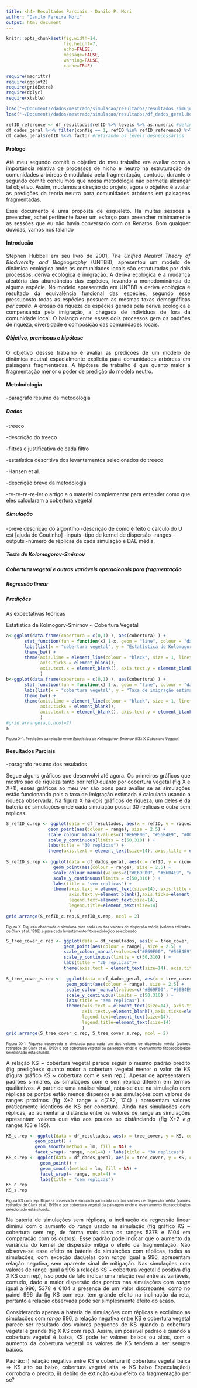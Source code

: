 ```yaml
---
title: <h4> Resultados Parciais - Danilo P. Mori
author: "Danilo Pereira Mori"
output: html_document
---
```

```r
knitr::opts_chunk$set(fig.width=14, 
                      fig.height=7, 
                      echo=FALSE, 
                      message=FALSE, 
                      warning=FALSE,
                      cache=TRUE)
```
```r
require(magrittr)
require(ggplot2)
require(gridExtra)
require(dplyr)
require(xtable)

load("~/Documents/dados/mestrado/simulacao/resultados/resultados_sim6jun.Rdata") #config=30
load("~/Documents/dados/mestrado/simulacao/resultados/df_dados_geral.Rdata") #config=1

refID_reference <- df_resultados$refID %>% levels %>% as.numeric #definindo os refIDs em comum com a ultima bateria de simulacoes
df_dados_geral %<>% filter(config == 1, refID %in% refID_reference) %>% select(refID,range,U_est,riqueza,KS,p_value,tree_cover) #filtrando a bateria de sim sem replicas
df_dados_geral$refID %<>% factor #retirando os levels desnecessários
```

<h4> Prólogo </h4>

<p style="text-align:justify;"> 
Até meu segundo comitê o objetivo do meu trabalho era avaliar como a importância relativa de processos de nicho e neutro na estruturação de comunidades arbóreas é modulada pela fragmentação, contudo, durante o segundo comitê concluímos que nossa metodologia não permetia alcançar tal objetivo. Assim, mudamos a direção do projeto, agora o objetivo é avaliar as predições da teoria neutra para comunidades arbóreas em paisagens fragmentadas.
</p>
<p style="text-align:justify;"> 
Esse documento é uma proposta de esqueleto. Há muitas sessões a preencher, achei pertinente fazer um esforço para preencher minimamente as sessões que eu não havia conversado com os Renatos. Bom qualquer dúvidas, vamos nos falando
</p>

<!-- Eu ainda tenho que adicionar o paragráfo resumo do documento aqui -->


<h4> Introducão </h4>

<p style="text-align:justify;"> 
Stephen Hubbell em seu livro de 2001, *The Unified Neutral Theory of Biodiversity and Biogeography* (UNTBB), apresentou um modelo de dinâmica ecológica onde as comunidades locais são estruturadas por dois processos: deriva ecológica e imigração. A deriva ecológica é a mudança aleatória das abundâncias das espécies, levando a monodominância de alguma espécie. No modelo apresentado em UNTBB a deriva ecológica é resultado da equivalência funcional das espécies, segundo esse pressuposto todas as espécies possuem as mesmas taxas demográficas *per capita*. A erosão da riqueza de espécies gerada pela deriva ecológica é compensanda pela imigração, a chegada de indivíduos de fora da comunidade local. O balanço entre esses dois processos gera os padrões de riqueza, diversidade e composição das comunidades locais.
</p>



<h5> Objetivo, premissas e hipótese </h5>

<p style="text-align:justify;"> 
O objetivo dessse trabalho é avaliar as predições de um modelo de dinâmica neutral espacialmente explícita para comunidades arbóreas em paisagens fragmentadas. A hipótese de trabalho é que quanto maior a fragmentação menor o poder de predição do modelo neutro.  
</p>



<h4> Metolodologia </h4>
-paragrafo resumo da metodologia 


<h5> *Dados* </h5>
-treeco

  -descrição do treeco

  -filtros e justificativa de cada filtro

  -estatística descritiva dos levantamentos selecionados do treeco

-Hansen et al.

  -descrição breve da metodologia

  -re-re-re-re-ler o artigo e o material complementar para entender como que eles calcularam a cobertura vegetal


<h5>*Simulação*</h5>
-breve descrição do algoritmo
-descrição de como é feito o calculo do U est [ajuda do Coutinho]
-inputs
  -tipo de kernel de dispersão
  -ranges 
-outputs
-número de réplicas de cada simulação e DAE média.


<h5> *Teste de Kolomogorov-Smirnov* </h5>

<h5>*Cobertura vegetal e outras variáveis operacionais para fragmentação*</h5>

<h5> *Regressão linear* </h5>

<h5> *Predições* </h5>

<p style="text-align:justify;"> 
As expectativas teóricas 
</p>


<div align="center"> 
  Estatística de Kolmogorv-Smirnov ~ Cobertura Vegetal

```r
a<-ggplot(data.frame(cobertura = c(0,1) ), aes(cobertura) ) + 
       stat_function(fun = function(x) 1-x, geom = "line", colour = "darkblue", size = 2) +
       labs(list(x = "cobertura vegetal", y = "Estatística de Kolomogorov-Smirnov")) +
       theme_bw() + 
       theme(axis.line = element_line(colour = "black", size = 1, linetype = "solid"),
             axis.ticks = element_blank(),
             axis.text.x = element_blank(), axis.text.y = element_blank()
             )
b<-ggplot(data.frame(cobertura = c(0,1) ), aes(cobertura) ) + 
       stat_function(fun = function(x) 1-x, geom = "line", colour = "darkgreen", size = 2) +
       labs(list(x = "cobertura vegetal", y = "Taxa de imigração estimada")) +
       theme_bw() + 
       theme(axis.line = element_line(colour = "black", size = 1, linetype = "solid"),
             axis.ticks = element_blank(),
             axis.text.x = element_blank(), axis.text.y = element_blank()
             )
#grid.arrange(a,b,ncol=2)
a
```
  <font size="1.5">
    <p>Figura X-1. Predições da relação entre *Estatística de Kolmogorov-Smirnov* (KS) X *Cobertura Vegetal*.</p>
  </font>
</div> 

<h4> Resultados Parciais</h4>
-paragrafo resumo dos resulados

<p style="text-align:justify;"> 
Segue alguns gráficos que desenvolvi até agora. Os primeiros gráficos que mostro são de riqueza tanto por refID quanto por cobertura vegetal (fig X e X+1), esses gráficos ao meu ver são bons para avaliar se as simulações estão funcionando pois a taxa de imigração estimada é calculada usando a riqueza observada. Na figura X há dois gráficos de riqueza, um deles é da bateria de simulações onde cada simulação possui 30 replicas e outra sem replicas.
</p>

```r
S_refID_c.rep <- ggplot(data = df_resultados, aes(x = refID, y = riqueza)) + 
                geom_point(aes(colour = range), size = 2.5) + 
                scale_colour_manual(values=c("#E69F00", "#56B4E9", "#009E73", "#F0E442", "#0072B2", "#D55E00", "#CC79A7", "#000000")) + 
                scale_y_continuous(limits = c(50,310) ) + 
                labs(title = "30 replicas") +
                theme(axis.text = element_text(size=14), axis.title = element_text(size=14), legend.position = "none")
  
S_refID_s.rep <- ggplot(data = df_dados_geral, aes(x = refID, y = riqueza)) + 
                  geom_point(aes(colour = range), size = 2.5) + 
                  scale_colour_manual(values=c("#E69F00", "#56B4E9", "#009E73", "#F0E442", "#0072B2", "#D55E00", "#CC79A7", "#000000")) + 
                  scale_y_continuous(limits = c(50,310) ) + 
                  labs(title = "sem replicas") +
                  theme(axis.text = element_text(size=14), axis.title = element_text(size=14),
                        axis.text.y=element_blank(),axis.ticks=element_blank(), axis.title.y=element_blank(),
                        legend.text=element_text(size=14),
                        legend.title=element_text(size=14)
                        )
grid.arrange(S_refID_c.rep,S_refID_s.rep, ncol = 2)
```

<div align="center"> 
  <font size="1.5">
    <p style="text-align:justify;">Figura X. Riqueza observada e simulada para cada um dos valores de dispersão média (valores retirados de Clark et al. 1999) e para cada levantamento fitossociologico selecionado. </p>
  </font>
</div>

```r
S_tree_cover_c.rep <- ggplot(data = df_resultados, aes(x = tree_cover, y = riqueza)) + 
                      geom_point(aes(colour = range), size = 2.5) + 
                      scale_colour_manual(values=c("#E69F00", "#56B4E9", "#009E73", "#F0E442", "#0072B2", "#D55E00", "#CC79A7", "#000000")) + 
                      scale_y_continuous(limits = c(50,310) ) + 
                      labs(title = "30 replicas")+
                      theme(axis.text = element_text(size=14), axis.title = element_text(size=14), legend.position = "none")

S_tree_cover_s.rep <-  ggplot(data = df_dados_geral, aes(x = tree_cover, y = riqueza)) + 
                       geom_point(aes(colour = range), size = 2.5) + 
                       scale_colour_manual(values=c("#E69F00", "#56B4E9", "#009E73", "#F0E442", "#0072B2", "#D55E00", "#CC79A7", "#000000")) + 
                       scale_y_continuous(limits = c(50,310) ) + 
                       labs(title = "sem replicas") +
                       theme(axis.text = element_text(size=14), axis.title = element_text(size=14),
                             axis.text.y=element_blank(),axis.ticks=element_blank(), axis.title.y=element_blank(),
                             legend.text=element_text(size=14),
                             legend.title=element_text(size=14)
                             )
grid.arrange(S_tree_cover_c.rep, S_tree_cover_s.rep, ncol = 2)
```
<div align="center"> 
  <font size="1.5">
    <p style="text-align:justify;">Figura X+1. Riqueza observada e simulada para cada um dos valores de dispersão média (valores retirados de Clark et al. 1999) e por cobertura vegetal da paisagem onde o levantamento fitossociologico selecionado está situado. </p>
  </font>
</div>

<!--KS~Cobertura Vegetal-->
<p style="text-align:justify;"> <!-- descrição do padrão e comparação entre a bateria de dados com e sem réplicas -->
A relação KS ~ cobertura vegetal parece seguir o mesmo padrão predito (fig predições): quanto maior a cobertura vegetal menor o valor de KS (figura gráfico KS ~ cobertura com e sem rep.). Apesar de apresentarem padrões similares, as simulações com e sem réplica diferem em termos qualitativos. A partir de uma análise visual, nota-se que na simulação com réplicas os pontos estão menos dispersos e as simulações com valores de ranges próximos (fig X+2 range = c(7.82, 17.4) ) apresentam valores praticamente identicos de KS por cobertura. Ainda nas simulações com réplicas, ao aumentar a distância entre os valores de range as simulações apresentam valores que vão aos poucos se distânciando (fig X+2 *e.g* ranges 163 e 195). 
</p>

```r
KS_c.rep <- ggplot(data = df_resultados, aes(x = tree_cover, y = KS, colour = range)) +  
           geom_point() +   
           geom_smooth(method = lm, fill = NA) +  
           facet_wrap(~ range, ncol=4) + labs(title = "30 replicas")
KS_s.rep <- ggplot(data = df_dados_geral, aes(x = tree_cover, y = KS, colour = range)) +  
             geom_point() +   
             geom_smooth(method = lm, fill = NA) + 
             facet_wrap(~ range, ncol=4) + 
             labs(title = "sem replicas")
KS_c.rep
KS_s.rep
```
<div align="center"> <!-- legenda figura KS~cobertura -->
  <font size="1.5">
    <p style="text-align:justify;">Figura KS com rep. Riqueza observada e simulada para cada um dos valores de dispersão média (valores retirados de Clark et al. 1999) e por cobertura vegetal da paisagem onde o levantamento fitossociologico selecionado está situado. </p>
  </font>
</div>


<p style="text-align:justify;"> <!-- range e fragmentação: efeito contrário? -->
Na bateria de simulações sem réplicas, a inclinação da regressão linear diminui com o aumento do *range* usado na simulação (fig gráfico KS ~ cobertura sem rep, de forma mais clara os ranges 5378 e 6104 em comparação com os outros). Esse padrão pode indicar que o aumento da variância do kernel de dispersão mitiga o efeito da fragmentação. Não observa-se esse efeito na bateria de simulações com réplicas, todas as simulações, com exceção daquelas com *range* igual a 996, apresentam relação negativa, sem aparente sinal de mitigação. Nas simulações com valores de range igual a 996 a relação KS ~ cobertura vegetal é positiva (fig X KS com rep), isso pode de fato indicar uma relação real entre as variáveis, contudo, dado a maior dispersão dos pontos nas simulações com *range* igual a 996, 5378 e 6104 a presença de um valor discrepante, como no painel 996 da fig KS com rep, tem grande efeito na inclinação da reta, portanto a relação observada pode ser simplesmente efeito do acaso. 
</p>
<p style="text-align:justify;"> <!-- quando a cobertura vegetal é baixa, KS pode ter valores baixos e altos, quando a cobertura vegetal é alta KS tem valores sempre menores -->
Considerando apenas a bateria de simulações com réplicas e excluindo as simulações com *range* 996, a relação negativa entre KS e cobertura vegetal parece ser resultado dos valores pequenos de KS quando a cobertura vegetal é grande (fig X KS com rep.). Assim, um possível padrão é quando a cobertura vegetal é baixa, KS pode ter valores baixos ou altos, com o aumento da cobertura vegetal os valores de KS tendem a ser sempre baixos. 
</p>

<p style="text-align:justify;"> <!-- especulações KS e cobertura vegetal -->
Padrão: i) relação negativa entre KS e cobertura ii) cobertura vegetal baixa => KS alto ou baixo, cobertura vegetal alta => KS baixo
Especulação:i) corrobora o predito, ii) debito de extinção e/ou efeito da fragmentação per se?
</p>


